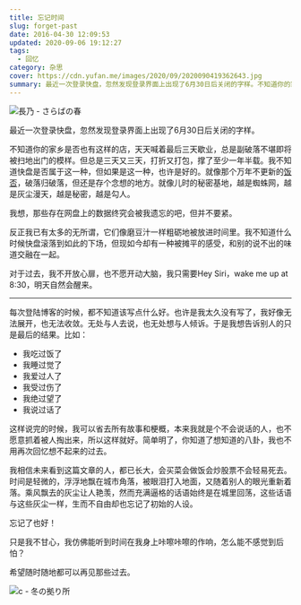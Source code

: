 ```yaml
---
title: 忘记时间
slug: forget-past
date: 2016-04-30 12:09:53
updated: 2020-09-06 19:12:27
tags:
  - 回忆
category: 杂思
cover: https://cdn.yufan.me/images/2020/09/2020090419362643.jpg
summary: 最近一次登录快盘，忽然发现登录界面上出现了6月30日后关闭的字样。不知道你的家乡是否也有这样的店，天天喊着最后三天歇业，总是副破落不堪即将被扫地出门的模样。
---
```


![長乃 - さらばの春](https://cdn.yufan.me/images/2020/09/2020090419384411.jpg)

最近一次登录快盘，忽然发现登录界面上出现了6月30日后关闭的字样。

不知道你的家乡是否也有这样的店，天天喊着最后三天歇业，总是副破落不堪即将被扫地出门的模样。但总是三天又三天，打折又打包，撑了至少一年半载。我不知道快盘是否属于这一种，但如果是这一种，也许是好的。就像那个万年不更新的[饭否](http://fanfou.com)，破落归破落，但还是存个念想的地方。就像儿时的秘密基地，越是蜘蛛网，越是灰尘漫天，越是秘密，越是勾人。

我想，那些存在网盘上的数据终究会被我遗忘的吧，但并不要紧。

反正我已有太多的无所谓，它们像磨豆汁一样粗砺地被放进时间里。我不知道什么时候快盘滚落到如此的下场，但现如今却有一种被摊平的感受，和别的说不出的味道交融在一起。

对于过去，我不开放心扉，也不愿开动大脑，我只需要Hey Siri，wake me up at 8:30，明天自然会醒来。

---

每次登陆博客的时候，都不知道该写点什么好。也许是我太久没有写了，我好像无法展开，也无法收敛。无处与人去说，也无处想与人倾诉。于是我想告诉别人的只是最后的结果。比如：

- 我吃过饭了
- 我睡过觉了
- 我爱过人了
- 我受过伤了
- 我绝过望了
- 我说过话了

这样说完的时候，我可以省去所有故事和梗概，本来我就是个不会说话的人，也不愿意抓着被人掏出来，所以这样就好。简单明了，你知道了想知道的八卦，我也不用再次回忆想不起来的过去。

我相信未来看到这篇文章的人，都已长大，会买菜会做饭会炒股票不会轻易死去。时间是轻微的，浮浮地飘在城市角落，被眼泪打入地面，又随着别人的眼光重新着落。乘风飘去的灰尘让人艳羡，然而充满逼格的话语始终是在城里回荡，这些话语与这些灰尘一样，生而不自由却也忘记了初始的人设。

忘记了也好！

只是我不甘心，我仿佛能听到时间在我身上咔嚓咔嚓的作响，怎么能不感觉到后怕？

希望随时随地都可以再见那些过去。

![c - 冬の拠り所](https://cdn.yufan.me/images/2020/09/2020090419425564.jpg)
